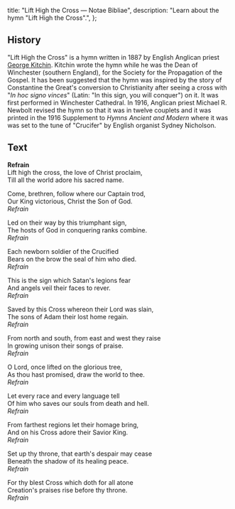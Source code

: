   title: "Lift High the Cross — Notae Bibliae",
  description: "Learn about the hymn \"Lift High the Cross\".",
};

<Initial text="Lift High the Cross" />

## History

"Lift High the Cross" is a hymn written in 1887 by English Anglican priest [George Kitchin](/liturgy/music/composers/george-kitchin). Kitchin wrote the hymn while he was the Dean of Winchester (southern England), for the Society for the Propagation of the Gospel. It has been suggested that the hymn was inspired by the story of Constantine the Great's conversion to Christianity after seeing a cross with "*In hoc signo vinces*" (Latin: "In this sign, you will conquer") on it. It was first performed in Winchester Cathedral. In 1916, Anglican priest Michael R. Newbolt revised the hymn so that it was in twelve couplets and it was printed in the 1916 Supplement to *Hymns Ancient and Modern* where it was was set to the tune of "Crucifer" by English organist Sydney Nicholson.

## Text

**Refrain**<br/>
Lift high the cross, the love of Christ pro­claim,<br/>
Till all the world adore his sac­red name.

Come, brethren, follow where our Captain trod,<br/>
Our King victorious, Christ the Son of God.<br/>
*Refrain*

Led on their way by this triumphant sign,<br/>
The hosts of God in conquering ranks combine.<br/>
*Refrain*

Each newborn soldier of the Crucified<br/>
Bears on the brow the seal of him who died.<br/>
*Refrain*

This is the sign which Satan's legions fear<br/>
And angels veil their faces to rever.<br/>
*Refrain*

Saved by this Cross whereon their Lord was slain,<br/>
The sons of Adam their lost home regain.<br/>
*Refrain*

From north and south, from east and west they raise<br/>
In growing unison their songs of praise.<br/>
*Refrain*

O Lord, once lifted on the glorious tree,<br/>
As thou hast promised, draw the world to thee.<br/>
*Refrain*

Let every race and every language tell<br/>
Of him who saves our souls from death and hell.<br/>
*Refrain*

From farthest regions let their homage bring,<br/>
And on his Cross adore their Savior King.<br/>
*Refrain*

Set up thy throne, that earth's despair may cease<br/>
Beneath the shadow of its healing peace.<br/>
*Refrain*

For thy blest Cross which doth for all atone<br/>
Creation's praises rise before thy throne.<br/>
*Refrain*
